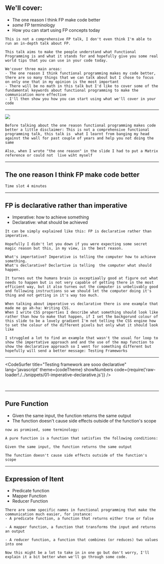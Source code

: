 
## We'll cover: 
<ul>
<Appear>
  <li>The one reason I think FP make code better</li>
  <li><i>some</i> FP terminology</li>
  <li>How you can start using FP concepts today</li>
</Appear>
</ul>

```notes
This is not a comprehensive FP talk, I don't even think I'm able to run an in-depth talk about FP.

This talk aims to make the people understand what Functional Programming is and what it stands for and hopefully give you some real world tips that you can use in your code today. 

We'cover three main areas:
- The one reason I think functional programming makes my code better, there are so many things that we can talk about but I chose to focus on only one that in my opinion is the most important
- There will be no math in this talk but I'd like to cover some of the fundamental keywords about functional programming to make the communication more effective
- I'll then show you how you can start using what we'll cover in your code
```
---
<Image size='80%' src='./assets/door.jpg' />

```notes
Before talking about the one reason functional programming makes code better a little disclaimer: This is not a comprehensive functional programming talk, this talk is  what I learnt from banging my head against the wall for past couple of years and help you not doing the same

Also, when I wrote "the one reason" in the slide I had to put a Matrix reference or could not  live wiht myself
```
---
## The one reason I think FP make code better

```notes
Time slot 4 minutes
```
---
## FP is declarative rather than imperative
<ul>
<Appear>
  <li>Imperative: how to achieve something</li>
  <li>Declarative: what should be achieved</li>
</Appear>
</ul>

```notes
It can be simply explained like this: FP is declarative rather than imperative.

Hopefully I didn't let you down if you were expecting some secret magic reason but this, in my view, is the best reason.

What's impertative? Imperative is telling the computer how to achieve something.
What's declarative? Declartive is telling  the computer what should happen.

It turnes out the humans brain is exceptiaally good at figure out what needs to happen but is not very capable of getting there in the most efficient way, but it also turnes out the computer is unbelivably good and following instructions so we should let the computer doing it's thing and not getting in it's way too much.

When talking about imperative vs declarative there is one example that made me go ah-ha: Writing CSS.
When I write CSS properties I describe what something should look like rather than how to make that happen, if I set the backgorund colour of this slide to be a lovely gradient I'm not telling the CSS engine how to set the colour of the different pixels but only what it should look like 

I struggled a lot to find an example that wasn't the usual for loop to show the impertative approach and and the use of the map function to show the declarative approach so I went for something different but hopefully will send a better message: Testing Frameworks
```
---
<CodeSurfer
title="Testing framework are sooo declarative"
lang='javascript'
theme={codeTheme}
showNumbers
code={require('raw-loader!./../snippets/01-imperative-declarative.js')}
/>

```notes

```
## 
---
## Pure Function

<ul>
<Appear>
<li>Given the same input, the function returns the same output</li>
<li>The function doesn't cause side effects outside of the function's scope</li>
</Appear>
</ul>

```notes
now as promised, some terminology:

A pure function is a function that satisfies the following conditions:

Given the same input, the function returns the same output

The function doesn't cause side effects outside of the function's scope
```
---
## Expression of Itent

<ul>
<Appear>
<li>Predicate function</li>
<li>Mapper Function</li>
<li>Reducer Function</li>
</Appear>
</ul>

```notes
There are some specific names in functional programming that make the communication much easier, for instance:
- A predicate function, a function that returns either true or false

- A mapper function, a function that transforms the input and returns an output

- A reducer function, a function that combines (or reduces) two values into one 

Now this might be a lot to take in in one go but don't worry, I'll explain it a bit better when we'll go through some code.
```
